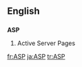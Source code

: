 {{see|asp|Asp}}

==English==
==={{initialism}}===
'''ASP'''

{{wikipediaAlt|Active Server Pages}}
#Active Server Pages

[[fr:ASP]]
[[ja:ASP]]
[[tr:ASP]]